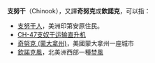 {{wiktionary|en:chinook|en:Chinook}}
'''支努干'''（Chinook），又譯'''奇努克'''或'''欽諾克'''，可以指：
*[[支努干人|支努干人]]，美洲印第安原住民。
*[[CH-47支奴干运输直升机|CH-47支奴干运输直升机]]
*[[奇努克_(蒙大拿州)|奇努克 (蒙大拿州)]]，美國蒙大拿州一座城市
*[[欽諾克風|欽諾克風]]，北美洲西部一種[[焚風|焚風]]

{{disambig|Cat=三字譯名消歧義}}